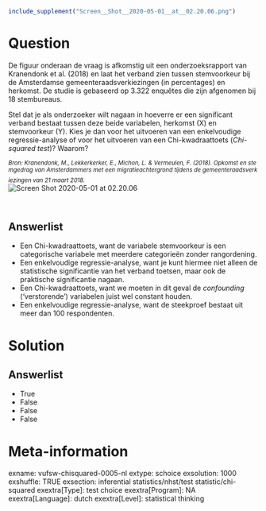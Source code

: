```r
include_supplement("Screen__Shot__2020-05-01__at__02.20.06.png")
```

Question
========
De figuur onderaan de vraag is afkomstig uit een onderzoeksrapport van
Kranendonk et al. (2018) en laat het verband zien tussen stemvoorkeur
bij de Amsterdamse gemeenteraadsverkiezingen (in percentages) en
herkomst. De studie is gebaseerd op 3.322 enquêtes die zijn afgenomen
bij 18 stembureaus.    
  
Stel dat je als onderzoeker wilt nagaan in hoeverre er een significant
verband bestaat tussen deze beide variabelen, herkomst (X) en
stemvoorkeur (Y). Kies je dan voor het uitvoeren van een enkelvoudige
regressie-analyse of voor het uitvoeren van een Chi-kwadraattoets
(*Chi-squared test*)? Waarom?   
  
*<sub>Bron:\ Kranendonk,\ M.,\ Lekkerkerker,\ E.,\ Michon,\ L.\ &\ Vermeulen,\ F.\ (2018).\ Opkomst\ en\ stemgedrag\ van\ Amsterdammers\ met\ een\ migratieachtergrond\ tijdens\ de\ gemeenteraadsverkiezingen\ van\ 21\ maart\ 2018.</sub>*   
<img src="Screen__Shot__2020-05-01__at__02.20.06.png"
class="fr-fic fr-dii enlargeimage tvcss_2"
alt="Screen Shot 2020-05-01 at 02.20.06" />  
  
<sub>  
</sub>

Answerlist
----------
* Een Chi-kwadraattoets, want de variabele stemvoorkeur is een
  categorische variabele met meerdere categorieën zonder rangordening.
* Een enkelvoudige regressie-analyse, want je kunt hiermee niet alleen de
  statistische significantie van het verband toetsen, maar ook de
  praktische significantie nagaan.
* Een Chi-kwadraattoets, want we moeten in dit geval de *confounding*
  ('verstorende') variabelen juist wel constant houden.
* Een enkelvoudige regressie-analyse, want de steekproef bestaat uit meer
  dan 100 respondenten.

Solution
========












Answerlist
----------
* True
* False
* False
* False

Meta-information
================
exname: vufsw-chisquared-0005-nl
extype: schoice
exsolution: 1000
exshuffle: TRUE
exsection: inferential statistics/nhst/test statistic/chi-squared
exextra[Type]: test choice
exextra[Program]: NA
exextra[Language]: dutch
exextra[Level]: statistical thinking


